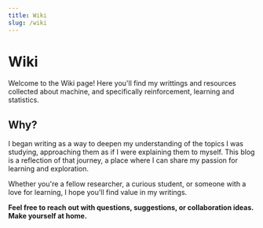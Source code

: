 ```yaml
---
title: Wiki
slug: /wiki
---
```


# Wiki

Welcome to the Wiki page! Here you'll find my writtings and resources collected about machine, and specifically reinforcement, learning and statistics.

## Why?
I began writing as a way to deepen my understanding of the topics I was studying, approaching them as if I were explaining them to myself. This blog is a reflection of that journey, a place where I can share my passion for learning and exploration.

Whether you're a fellow researcher, a curious student, or someone with a love for learning, I hope you'll find value in my writings.

**Feel free to reach out with questions, suggestions, or collaboration ideas. Make yourself at home.**

<DocCardList />